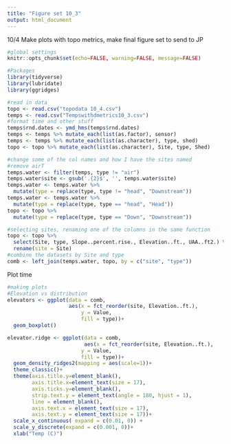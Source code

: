```yaml
---
title: "Figure set 10_3"
output: html_document
---
```

10/4
Make plots with topo metrics, make final figure set to send to JP

```r
#global settings
knitr::opts_chunk$set(echo=FALSE, warning=FALSE, message=FALSE)
```

```r
#Packages
library(tidyverse)
library(lubridate)
library(ggridges)
```

```r
#read in data
topo <- read.csv("topodata 10_4.csv")
temps <- read.csv("Tempswithdmetrics10_3.csv")
#format time and other stuff
temps$rnd.dates <- ymd_hms(temps$rnd.dates)
temps <- temps %>% mutate_each(list(as.factor), sensor)
temps <- temps %>% mutate_each(list(as.character), type, shed)
topo <- topo %>% mutate_each(list(as.character), Site, type, Shed)

#change some of the col names and how I have the sites named
#remove airT
temps.water <- filter(temps, type != "air")
temps.water$site <- gsub('.{2}$', '', temps.water$site)
temps.water <- temps.water %>%
  mutate(type = replace(type, type != "head", "Downstream"))
temps.water <- temps.water %>%
  mutate(type = replace(type, type == "head", "Head"))
topo <- topo %>%
  mutate(type = replace(type, type == "Down", "Downstream"))

#selecting sites, renaming one of the columns in the same function
topo <- topo %>% 
  select(Site, type, Slope..percent.rise., Elevation..ft., UAA..ft2.) %>% 
  rename(site = Site)
#combine the datasets by Site and type
comb <- left_join(temps.water, topo, by = c("site", "type"))
```
  
Plot time
```r
#making plots
#Elevation vs distribution
elevators <- ggplot(data = comb, 
                    aes(x = fct_reorder(site, Elevation..ft.),
                        y = Value,
                        fill = type))+
  geom_boxplot()

elevator.ridge <- ggplot(data = comb,
                         aes(x = fct_reorder(site, Elevation..ft.),
                        y = Value,
                        fill = type))+
  geom_density_ridges2(mapping = aes(scale=1))+
  theme_classic()+
  theme(axis.title.y=element_blank(),
        axis.title.x=element_text(size = 17),
        axis.ticks.y=element_blank(),
        strip.text.y = element_text(angle = 180, hjust = 1),
        line = element_blank(),
        axis.text.x = element_text(size = 17),
        axis.text.y = element_text(size = 17))+
  scale_x_continuous( expand = c(0.01, 0)) +
  scale_y_discrete(expand = c(0.001, 0))+
  xlab("Temp (C)")
```

